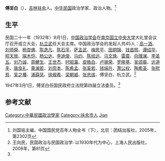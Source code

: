'''傅坚白'''（{{bd|？||？|}}），[[吉林|吉林]][[扶余市|扶余]]人。[[中华民国|中华民国]]政治学家、政治人物。<ref name=kmt>刘国铭主编，中国国民党百年人物全书（下），北京：团结出版社，2005年，第2302页</ref>

==生平==
民国二十一年（1932年）9月1日，[[中国政治学会|中国政治学会]]在[[南京|南京]][[国立中央大学|国立中央大学]]大礼堂会议厅召开成立大会，[[杭立武|杭立武]]任大会主席。中国政治学会的发起人共45人：[[高一涵|高一涵]]、[[刘师舜|刘师舜]]、[[杨杏佛|杨杏佛]]、[[陈逸凡|陈逸凡]]、[[陈石孚|陈石孚]]、[[萨孟武|萨孟武]]、[[梅思平|梅思平]]、[[田炯锦|田炯锦]]、[[钱昌照|钱昌照]]、[[谭绍华|谭绍华]]、[[程天放|程天放]]、[[端木恺|端木恺]]、[[杨公达|杨公达]]、[[李迪俊|李迪俊]]、[[马约|马约]]、[[陈经远|陈经远]]、[[马文焕|马文焕]]、[[雷震_(中華民國)|雷震]]、[[向理澜|向理澜]]、[[李圣五|李圣五]]、[[刘乃诚|刘乃诚]]、[[周鲠生|周鲠生]]、[[王世杰_(中华民国)|王世杰]]、[[时昭瀛|时昭瀛]]、[[皮皓白|皮皓白]]、[[卢锡荣|卢锡荣]]、[[罗隆基|罗隆基]]、[[吴颂皋|吴颂皋]]、[[远道丰|远道丰]]、[[唐良礼|唐良礼]]、[[章澜若|章澜若]]、[[刘崇本|刘崇本]]、[[陈希孟|陈希孟]]、[[张奚若|张奚若]]、[[钱端升|钱端升]]、[[萧公权|萧公权]]、[[陶希圣|陶希圣]]、[[张慰慈|张慰慈]]、[[吴之椿|吴之椿]]、[[浦薛凤|浦薛凤]]、[[徐俶希|徐俶希]]、[[梁朝威|梁朝威]]、[[张忠绂|张忠绂]]、傅坚白、杭立武。<ref>王向民，民国政治与民国政治学: 以1930年代为中心，上海人民出版社，2008年，第81页</ref>

1947年3月1日，傅坚白任国民政府立法院第四届立法委员。<ref name=kmt/>

==参考文献==
{{reflist}}

{{第4屆中華民國訓政時期立法委員名單}}
{{DEFAULTSORT:Fu jianbai}}
[[Category:中華民國政治學家|Category:中華民國政治學家]]
[[Category:扶余市人|Category:扶余市人]]
[[Category:傅姓|Jian]]
{{china-bio-stub}}